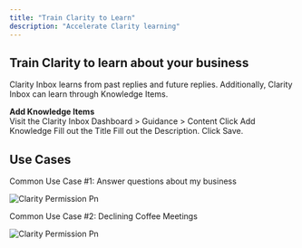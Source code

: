 ```yaml
---
title: "Train Clarity to Learn"
description: "Accelerate Clarity learning"
---
```


## Train Clarity to learn about your business

Clarity Inbox learns from past replies and future replies. Additionally, Clarity Inbox can learn through Knowledge Items.

**Add Knowledge Items**\
   Visit the Clarity Inbox Dashboard > Guidance > Content
   Click Add Knowledge
   Fill out the Title
   Fill out the Description.
   Click Save.

## Use Cases

Common Use Case #1:
Answer questions about my business

![Clarity Permission Pn](/images/faq.png)


Common Use Case #2:
Declining Coffee Meetings

![Clarity Permission Pn](/images/coffee.png)
